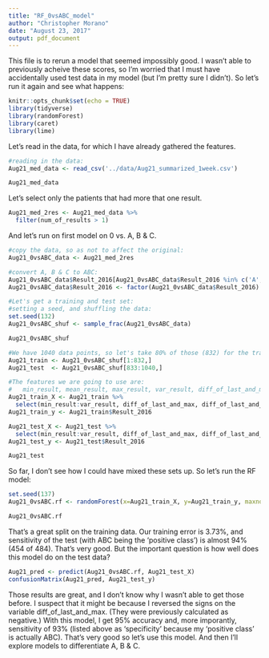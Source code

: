 ```yaml
---
title: "RF_0vsABC_model"
author: "Christopher Morano"
date: "August 23, 2017"
output: pdf_document
---
```


This file is to rerun a model that seemed impossibly good.  I wasn't able to previously acheive these scores, so I'm worried that I must have accidentally used test data in my model (but I'm pretty sure I didn't).  So let's run it again and see what happens: 

```r
knitr::opts_chunk$set(echo = TRUE)
library(tidyverse)
library(randomForest)
library(caret)
library(lime)
```

Let's read in the data, for which I have already gathered the features.

```r
#reading in the data:
Aug21_med_data <- read_csv('../data/Aug21_summarized_1week.csv')

Aug21_med_data
```

Let's select only the patients that had more that one result.  

```r
Aug21_med_2res <- Aug21_med_data %>% 
  filter(num_of_results > 1)
```

And let's run on first model on 0 vs. A, B & C.

```r
#copy the data, so as not to affect the original:
Aug21_0vsABC_data <- Aug21_med_2res

#convert A, B & C to ABC:
Aug21_0vsABC_data$Result_2016[Aug21_0vsABC_data$Result_2016 %in% c('A', 'B', 'C')] <- 'ABC'
Aug21_0vsABC_data$Result_2016 <- factor(Aug21_0vsABC_data$Result_2016)

#Let's get a training and test set:
#setting a seed, and shuffling the data:
set.seed(132)
Aug21_0vsABC_shuf <- sample_frac(Aug21_0vsABC_data)

Aug21_0vsABC_shuf
```

```r
#We have 1040 data points, so let's take 80% of those (832) for the training set, and the remaining 208 for the test set.
Aug21_train <- Aug21_0vsABC_shuf[1:832,]
Aug21_test  <- Aug21_0vsABC_shuf[833:1040,]

#The features we are going to use are:
#   min_result, mean_result, max_result, var_result, diff_of_last_and_max, & diff_of_last_and_min.
Aug21_train_X <- Aug21_train %>% 
  select(min_result:var_result, diff_of_last_and_max, diff_of_last_and_min)
Aug21_train_y <- Aug21_train$Result_2016

Aug21_test_X <- Aug21_test %>% 
  select(min_result:var_result, diff_of_last_and_max, diff_of_last_and_min)
Aug21_test_y <- Aug21_test$Result_2016

Aug21_test
```

So far, I don't see how I could have mixed these sets up.  So let's run the RF model:

```r
set.seed(137)
Aug21_0vsABC.rf <- randomForest(x=Aug21_train_X, y=Aug21_train_y, maxnodes = 150, type='prob', importance=TRUE, proximity = TRUE, keep.forest=TRUE)

Aug21_0vsABC.rf
```

That's a great split on the training data.  Our training error is 3.73%, and sensitivity of the test (with ABC being the 'positive class') is almost 94% (454 of 484).  That's very good.  But the important question is how well does this model do on the test data?

```r
Aug21_pred <- predict(Aug21_0vsABC.rf, Aug21_test_X)
confusionMatrix(Aug21_pred, Aug21_test_y)
```

Those results are great, and I don't know why I wasn't able to get those before.  I suspect that it might be because I reversed the signs on the variable diff_of_last_and_max.  (They were previously calculated as negative.)  With this model, I get 95% accuracy and, more imporantly, sensitivity of 93% (listed above as 'specificity' because my 'positive class' is actually ABC).  That's very good so let's use this model.  And then I'll explore models to differentiate A, B & C.  


